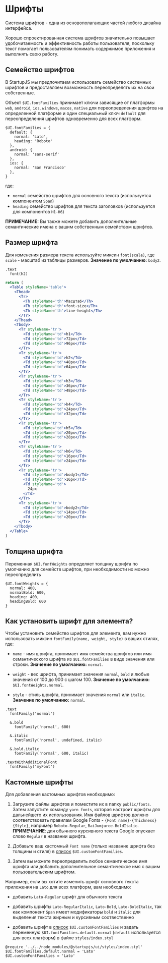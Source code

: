 
# Шрифты

Система шрифтов - одна из основополагающих частей любого дизайна интерфейса.

Хорошо спроектированная система шрифтов значительно повышает удобочитаемость и эффективность работы пользователя, поскольку текст помогает пользователям понимать содержимое приложения и выполнять свою работу.

## Cемейство шрифтов

В StartupJS мы предпочитаем использовать семейство системных шрифтов и предоставляем возможность переопределять их на свои собственные.

Объект `$UI.fontFamilies` принимает ключи зависящие от платформы `web`, `android`, `ios`, `windows`, `macos`, `native` для переопределения шрифтов на определенной платформе и один специальный ключ `default` для переопределения шрифтов одновременно для всех платформ.

```styl
$UI.fontFamilies = {
  default: {
    normal: 'Lato',
    heading: 'Roboto'
  },
  android: {
    normal: 'sans-serif'
  },
  ios: {
    normal: 'San Francisco'
  },
}
```

где:

* `normal` семейство шрифтов для основного текста (используется компонентом `Span`)
* `heading` семейство шрифтов для текста заголовков (используется для компонентов `H1-H6`)

**ПРИМЕЧАНИЕ:** Вы также можете добавить дополнительные семантические имена с вашим собственным семейством шрифтов.

## Размер шрифта

Для изменения размера текста используйте миксин `font(scale)`, где `scale` - масштаб из таблицы размеров. **Значение по умолчанию:** `body2`.

```stylus
.text
  font(h2)
```

```jsx example pure
return (
  <Table styleName='table'>
    <Thead>
      <Tr>
        <Th styleName='th'>Масштаб</Th>
        <Th styleName='th'>font-size</Th>
        <Th styleName='th'>line-height</Th>
      </Tr>
    </Thead>
    <Tbody>
      <Tr styleName='tr'>
        <Td styleName='td'>h1</Td>
        <Td styleName='td'>72px</Td>
        <Td styleName='td'>96px</Td>
      </Tr>
      <Tr styleName='tr'>
        <Td styleName='td'>h2</Td>
        <Td styleName='td'>48px</Td>
        <Td styleName='td'>64px</Td>
      </Tr>
      <Tr styleName='tr'>
        <Td styleName='td'>h3</Td>
        <Td styleName='td'>36px</Td>
        <Td styleName='td'>48px</Td>
      </Tr>
      <Tr styleName='tr'>
        <Td styleName='td'>h4</Td>
        <Td styleName='td'>24px</Td>
        <Td styleName='td'>32px</Td>
      </Tr>
      <Tr styleName='tr'>
        <Td styleName='td'>h5</Td>
        <Td styleName='td'>20px</Td>
        <Td styleName='td'>28px</Td>
      </Tr>
      <Tr styleName='tr'>
        <Td styleName='td'>h6</Td>
        <Td styleName='td'>16px</Td>
        <Td styleName='td'>24px</Td>
      </Tr>
      <Tr styleName='tr'>
        <Td styleName='td'>body1</Td>
        <Td styleName='td'>16px</Td>
        <Td styleName='td'>
          24px
        </Td>
      </Tr>
      <Tr styleName='tr'>
        <Td styleName='td'>body2</Td>
        <Td styleName='td'>14px</Td>
        <Td styleName='td'>20px</Td>
      </Tr>
    </Tbody>
  </Table>
)
```

## Толщина шрифта

Переменная `$UI.fontWeights` определяет толщину шрифта по умолчанию для семейств шрифтов, при необходимости их можно переопределить

```stylus
$UI.fontWeights = {
  normal: 400,
  normalBold: 600,
  heading: 400,
  headingBold: 600
}
```

## Как установить шрифт для элемента?

Чтобы установить семейство шрифтов для элемента, вам нужно использовать миксин `fontFamily(name, weight, style)` в ваших стилях, где:

* `name` - имя шрифта, принимает имя семейства шрифтов или имя семантического шрифта из `$UI.fontFamilies` в виде значения или строки. **Значение по умолчанию:** `normal`.

* `weight` - вес шрифта, принимает значения `normal`, `bold` и любые значения от 100 до 900 с шагом 100. **Значение по умолчанию:** `$UI.fontWeights.normal`.

* `style` - стиль шрифта, принимает значения `normal` или `italic`. **Значение по умолчанию:** `normal`.


```stylus
.text
  fontFamily('normal')

  &.bold
    fontFamily('normal', 600)

  &.italic
    fontFamily('normal', undefined, italic)

  &.bold.italic
    fontFamily('normal', 600, italic)

.textWithAdditionalFont
  fontFamily('myFont')
```

## Кастомные шрифты

Для добавления кастомных шрифтов необходимо:

1. Загрузите файлы шрифтов и поместите их в папку `public/fonts`. Затем запустите команду `yarn fonts`, которая настроит шрифты для дальнейшего их использования. Имя файлов шрифтов должно соответствовать правилам Google Fonts - `{Font name}-{Thickness}{Style}`, например `Roboto-Regular`, `BaiJumjuree-BoldItalic`. **ПРИМЕЧАНИЕ**: для обычного курсивного текста Google опускает слово `Regular` в названии шрифта.

1. Добавьте ваш кастомный `Font name` (только название шрифта без толщины и стиля) в [список](https://stylus-lang.com/docs/iteration.html) `$UI.customFontFamilies`.

1. Затем вы можете переопределить любое семантическое имя шрифта или добавить дополнительное семантическое имя с вашим пользовательским шрифтом.

Например, если вы хотите изменить шрифт основного текста приложения на `Lato` для всех платформ, вам необходимо:

* добавить `Lato-Regular` шрифт для обычного текста

* добавить шрифты `Lato-RegularItalic`, `Lato-Bold`, `Lato-BoldItalic`, так как компонент `Span` имеет модификаторы `bold` и `italic` для выделения текста жирным и курсивным соотвественно

* добавить шрифт в [список](https://stylus-lang.com/docs/iteration.html) `$UI.customFontFamilies` и задать переменную `$UI.fontFamilies.default.normal` (`default` используется для всех платформ) в файле `styles/index.styl`

```stylus
@require '../../node_modules/@startupjs/ui/styles/index.styl'
$UI.fontFamilies.default.normal = 'Lato'
$UI.customFontFamilies = 'Lato'
```

